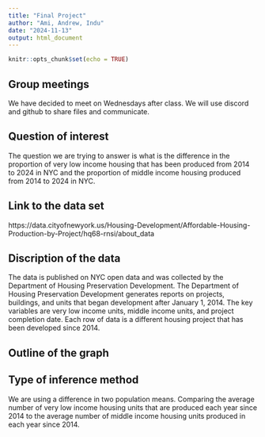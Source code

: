 ```yaml
---
title: "Final Project"
author: "Ami, Andrew, Indu"
date: "2024-11-13"
output: html_document
---
```


```r
knitr::opts_chunk$set(echo = TRUE)
```

## Group meetings 

We have decided to meet on Wednesdays after class. 
We will use discord and github to share files and communicate. 

## Question of interest 

The question we are trying to answer is what is the difference in the proportion of very low income housing that has been produced from 2014 to 2024 in NYC and the proportion of middle income housing produced from 2014 to 2024 in NYC. 


## Link to the data set
https://data.cityofnewyork.us/Housing-Development/Affordable-Housing-Production-by-Project/hq68-rnsi/about_data 

## Discription of the data 

The data is published on NYC open data and was collected by the Department of Housing Preservation  Development. The Department of Housing Preservation Development generates reports on projects, buildings, and units that began development after January 1, 2014. The key variables are very low income units, middle income units, and project completion date. Each row of data is a different housing project that has been developed since 2014. 

## Outline of the graph 

## Type of inference method

We are using a difference in two population means. Comparing the average number of very low income housing units that are produced each year since 2014 to the average number of middle income housing units produced in each year since 2014. 
